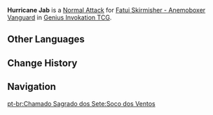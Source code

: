 {{Genius Invokation TCG Skill Infobox
|image      = Hurricane Jab Character Card Skill.png
|type       = Normal Attack
|character  = Fatui Skirmisher - Anemoboxer Vanguard
|element    = Anemo
|matching   = 1
|unaligned  = 2
|effect     = Deals 2 {{Color|Physical DMG}}.
|order      = 1
}}
'''Hurricane Jab''' is a [[Character Card Normal Attack|Normal Attack]] for [[Fatui Skirmisher - Anemoboxer Vanguard (Character Card)|Fatui Skirmisher - Anemoboxer Vanguard]] in [[Genius Invokation TCG]].

==Other Languages==
{{Other Languages
|en      = Hurricane Jab
|zhs     = 疾风刺拳
|zhs_rm  = Jífēng Cìquán
|zht     = 疾風刺拳
|zht_rm  = Jífēng Cìquán
|zh_tl   = Gale Jab
|ja      = 疾風ジャブ
|ja_rm   = Shippuu Jabu{{Assumed}}
|ja_tl   = Gale Jab
|ko      = 질풍 잽
|ko_tl   = Gale Jab
|es      = Gancho huracanado
|es_tl   = Hurricane Hook
|fr      = Frappe d'ouragan
|fr_tl   = Hurricane Strike
|ru      = Ураганный удар
|ru_tl   = Hurricane Hit
|th      = Hurricane Jab
|vi      = Cú Đấm Gió
|vi_tl   = 
|de      = Böenschlag
|de_tl   = Gale Punch
|id      = Hurricane Jab
|pt      = Soco dos Ventos
|pt_tl   = 
|tr      = Deli Rüzgar Yumruğu
|tr_tl   = 
|it      = Raffica sferzante
|it_tl   = Scathing Gust
}}

==Change History==
{{Change History|3.3}}

==Navigation==
{{Genius Invokation TCG Skill Navbox|Fatui Skirmisher - Anemoboxer Vanguard}}
[[pt-br:Chamado Sagrado dos Sete:Soco dos Ventos]]